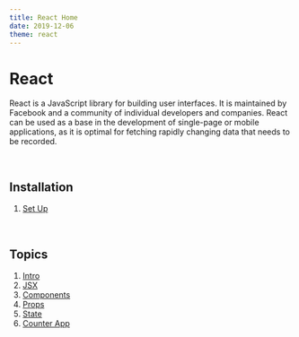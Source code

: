 ```yaml
---
title: React Home
date: 2019-12-06
theme: react
---
```





# React

React is a JavaScript library for building user interfaces. It is maintained by Facebook and a community of individual developers and companies. React can be used as a base in the development of single-page or mobile applications, as it is optimal for fetching rapidly changing data that needs to be recorded.

<br/>

<div style={{height: "100%", float: "right", width: "300px", margin: "auto 0"}}>
<Logo />
</div>

## Installation

1. [Set Up](https://csc-464-regular-devs.github.io/React-Interact/tutorials/react/setup/)

<br/>

## Topics

1. [Intro](https://csc-464-regular-devs.github.io/React-Interact/tutorials/react/introduction)
2. [JSX](https://csc-464-regular-devs.github.io/React-Interact/tutorials/react/jsx) 
3. [Components](https://csc-464-regular-devs.github.io/React-Interact/tutorials/react/components)
4. [Props](https://csc-464-regular-devs.github.io/React-Interact/tutorials/react/props)
5. [State](https://csc-464-regular-devs.github.io/React-Interact/tutorials/react/state)
6. [Counter App](https://csc-464-regular-devs.github.io/React-Interact/Projects/React/counterapp)